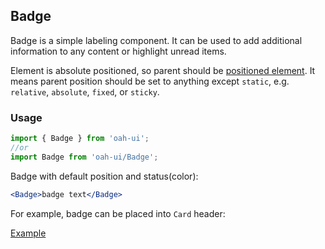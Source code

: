 ## Badge

Badge is a simple labeling component. It can be used to add additional information to any content or highlight unread items.

Element is absolute positioned, so parent should be [positioned element](https://developer.mozilla.org/en-US/docs/Web/CSS/position). It means parent position should be set to anything except `static`, e.g. `relative`, `absolute`, `fixed`, or `sticky`.

### Usage

```js
import { Badge } from 'oah-ui';
//or
import Badge from 'oah-ui/Badge';
```

Badge with default position and status(color):

```jsx
<Badge>badge text</Badge>
```

For example, badge can be placed into `Card` header:

[Example](demo://Example.js)
